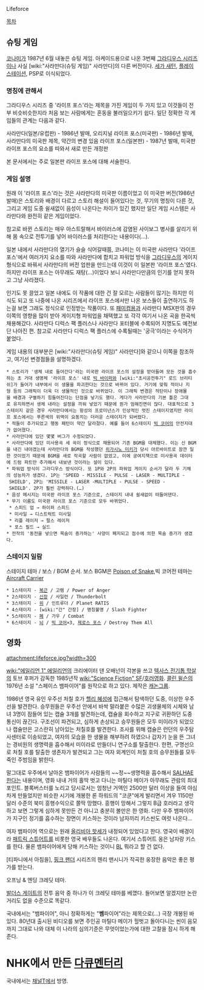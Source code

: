 Lifeforce

[[목차]]

== 슈팅 게임 ==
[[코나미]]가 1987년 6월 내놓은 슈팅 게임. 아케이드용으로 나온 3번째 [[그라디우스 시리즈]]이나 사실 [wiki:"사라만다(슈팅 게임)" 사라만다]의 다른 버전이다. [[세가 새턴]], [[플레이스테이션]], PSP로 이식되었다.

=== 명칭에 관해서 ===
그라디우스 시리즈 중 '라이프 포스'라는 제목을 가진 게임이 두 가지 있고 이것들이 전부 비슷비슷한지라 처음 보는 사람에게는 혼동을 불러일으키기 쉽다. 일단 정확한 각 게임들의 관계는 다음과 같다.

사라만다(일본/유럽판) - 1986년 발매, 오리지널
라이프 포스(미국판) - 1986년 발매, 사라만다의 미국판 제목, 약간의 변경 있음
라이프 포스(일본판) - 1987년 발매, 미국판 라이프 포스의 요소를 따와서 새로 만든 개정판

본 문서에서는 주로 일본판 라이프 포스에 대해 서술한다.

=== 게임 설명 ===
원래 이 '라이프 포스'라는 것은 사라만다의 미국판 이름이었고 이 미국판 버전(1986년 발매)은 스토리와 배경이 다르고 스토리 해설이 들어있다는 것, 무기의 명칭이 다른 것, 그리고 게임 도중 쉴새없이 음성이 나온다는 차이가 있긴 했지만 일단 게임 시스템은 사라만다와 완전히 같은 게임이었다.

참고로 바뀐 스토리는 매우 아스트랄해서 바이러스에 감염된 사이보그 병사를 살리기 위해 몸 속으로 전투기를 넣어 바이러스를 처리한다는 내용이다(...).

일본 내에서 사라만다의 열기가 슬슬 식어갈때쯤, 코나미는 이 미국판 사라만다 '라이프 포스'에서 여러가지 요소를 따와 사라만다에 합치고 파워업 방식을 [[그라디우스]]의 게이지 형식으로 바꿔서 사라만다의 버전 업판을 만드는데 이것이 이 일본판 '라이프 포스'였다. 하지만 라이프 포스는 아무래도 재탕(...)이었다 보니 사라만다만큼의 인기를 얻지 못하고 그냥 사라졌다.

인기도 못 끌었고 일본 내에도 이 작품에 대한 건 잘 모르는 사람들이 많기는 하지만 이식도 되고 또 나중에 나온 시리즈에서 라이프 포스에서만 나온 보스들이 출연하기도 하는걸 보면 그래도 정식으로 인정받는 작품이다. 또 [[패미컴]]용과 사라만다 MSX판의 경우 이쪽의 영향을 많이 받아 게이지형 파워업을 채택했고 또 각각 여기서 나온 곡을 한곡씩 채용해갔다. 사라만다 디럭스 팩 플러스나 사라만다 포터블에 수록되어 지명도도 예전보단 나아진 편. 참고로 사라만다 디럭스 팩 플러스에 수록될때는 '궁극'이라는 수식어가 붙었다.

게임 내용의 대부분은 [wiki:"사라만다(슈팅 게임)" 사라만다]와 같으니 이쪽을 참조하고, 여기선 변경점들을 설명하겠다.

 * 스토리가 '생체 내로 들어간다'라는 미국판 라이프 포스의 설정을 받아들여 모든 것을 흡수하는 초 거대 생명체 '라이프 포스' 내로 [[빅 바이퍼]]와 [wiki:"초시공전투기" 로드 브리티쉬]가 들어가 내부에서 이 생물을 파괴한다는 것으로 바뀌어 있다. 거기에 맞춰 적이나 지형 등의 그래픽이 더욱 더 생물적인 것으로 바뀌었다. 이 그래픽 변경은 적탄이나 장애물을 배경과 구별하기 힘들어진다는 단점을 낳기도 했다. 게다가 사라만다의 기본 틀은 그대로 유지하면서 생체 내라는 설정을 끼워 넣었기 때문에 뭔가 엄해진면이 많다. 대표적으로 3스테이지 같은 경우 사라만다에서는 항성의 프로미넌스가 인상적인 멋진 스테이지였지만 라이프 포스에서는 푸른색의 위액이 요동치는 더러운 스테이지가 되버렸다.
 * 적들이 추가되었고 행동 패턴이 약간 달라졌다. 예를 들어 6스테이지 [[빅 코어]]의 안전지대가 없어졌다.
 * 사라만다에 있던 몇몇 버그가 수정되었다.
 * 사라만다에 있던 미사용곡 세 곡이 정식으로 채용되어 기존 BGM을 대체했다. 이는 신 BGM을 내긴 내야겠는데 사라만다의 BGM을 작성했던 [[히가시노 미키]]가 당시 아르바이트로 잠깐 일한 것이었기 때문에 BGM을 새로 작곡할 사람이 없었고, 이에 궁여지책으로 미사용곡 데이터에 드럼 파트만 추가해서 내보낸 것이라는 설이 있다.
 * 파워업 방식이 그라디우스 방식이다. 또 1P와 2P의 파워업 게이지 순서가 달라 두 기체의 성능차가 생겼다. 1P는 'SPEED - MISSILE - PULSE - LASER - MULTIPLE - SHIELD', 2P는 'MISSILE - LASER -MULTIPLE - PULSE - SPEED - SHIELD'. 2P가 훨씬 강력하다.(…)
 * 음성 메시지는 미국판 라이프 포스 기준으로, 스테이지 내내 쉴새없이 떠들어댄다.
 * 무기 이름도 미국판 라이프 포스 기준으로 모두 바뀌었다.
  * 스피드 업 → 하이퍼 스피드
  * 미사일 → 디스트럭트 미사일
  * 리플 레이저 → 펄스 레이저
  * 포스 필드 → 실드
 * 전작의 '동전을 넣으면 목숨이 증가하는' 사양이 폐지되고 점수에 의한 목숨 증가가 생겼다.

=== 스테이지 일람 ===
스테이지 테마 / 보스 / BGM 순서.
보스 BGM은 [[Poison of Snake]],빅 코어전 테마는 [[Aircraft Carrier]]

 * 1스테이지 - [[복근]] / 고렘 / Power of Anger
 * 2스테이지 - [[신장]] / 사일런 / Thunderbolt
 * 3스테이지 - [[위]] / 인트루더 / Planet RATIS
 * 4스테이지 - [wiki:"간" 간장] / 명칭불명 / Slash Fighter
 * 5스테이지 - [[폐]] / 가우 / Combat
 * 6스테이지 - [[뇌]] / [[빅 코어]]×3, [[제로스 포스]] / Destroy Them All

== 영화 ==
attachment:lifeforce.jpg?width=300

[[wiki:"에일리언 1" 에일리언]]의 크리에이터 댄 오배넌이 각본을 쓰고 [[텍사스 전기톱 학살]]의 토브 후퍼가 감독한 1985년작 [[wiki:"Science Fiction" SF]]/[[호러영화]]. [[콜린 윌슨]]의 1976년 소설 "스페이스 뱀파이어"를 원작으로 하고 있다. 제작은 [[캐논]]그룹.

1986년 영국 유인 우주선 처칠 호가 [[핼리 혜성]]에 접근해서 탐색하던 도중, 이상한 우주선을 발견한다. 승무원들은 우주선 안에서 바싹 말라붙은 수많은 괴생물체의 시체와 남녀 3명이 잠들어 있는 캡슐 3개를 발견하는데, 캡슐을 회수하고 지구로 귀환하던 도중 통신이 끊긴다. 구조선이 파견되고, 심하게 손상되고 승무원들은 모두 미이라가 되었으나 캡슐만은 고스란히 남아있는 처칠호를 발견한다. 조사를 위해 캡슐은 런던의 우주탐사센터로 이송되었고, 여자의 모습을 한 생물을 해부하려 하였으나 갑자기 눈을 뜬 그녀는 경비원의 생명력을 흡수해서 미이라로 만들더니 연구소를 탈출한다. 한편, 구명선으로 처칠 호를 탈출한 생존자가 발견되고 그는 여자 외계인이 처칠 호의 승무원들를 모두 죽인 주범임을 밝힌다.

말그대로 우주에서 날아온 뱀파이어가 사람들의 ~~정~~생명력을 흡수해서 [[SALHAE]]한다는 내용이며, 영화 내내 거의 홀딱 벗고 다니는 마틸다 메이가 아무래도 관람의 최대 포인트. 블록버스터를 노리고 당시로서는 엄청난 거액인 2500만 달러 이상을 들여 야심차게 만들었지만 비슷한 시기에 개봉한 론 하워드의 "코쿤"에게 발리면서 겨우 1150만 달러 수준의 북미 흥행수익으로 쫄딱 망했다. 흥행이 망해서 그렇지 B급 호러라고 생각하고 보면 그렇게 심하게 못만든 건 아니고 충분히 볼만은 한 영화. 다만 우주 뱀파이어가 지구인 정기를 흡수하는 장면이 키스하는 것이라 남자끼리 키스씬도 여럿 나온다...

여자 뱀파이어 역으로는 원래 [[올리비아 핫세]]가 내정되어 있었다고 한다. 영국이 배경이라 [[패트릭 스튜어트]]를 비롯한 영국 배우들도 나온다. 여기서 스튜어트 옹은 남자랑 키스를 한다. 물론 뱀파이어에게 당해 키스하는 것이니 [[BL]] 뭐라고 할 건 없다.

[티파니에서 아침을], [[핑크 팬더]] 시리즈의 헨리 맨시니가 작곡한 웅장한 음악은 좋은 평가를 받는다.

{{{#!html
<iframe width="480" height="360" src="//www.youtube.com/embed/TMV4jjvZgzc" frameborder="0" allowfullscreen></iframe>
}}}
오프닝 & 엔딩 크레딧 테마.

{{{#!html
<object width="420" height="315"><param name="movie" value="//www.youtube.com/v/Mgfwq5SBQ3Q?hl=ko_KR&amp;version=3&amp;rel=0"></param><param name="allowFullScreen" value="true"></param><param name="allowscriptaccess" value="always"></param><embed src="//www.youtube.com/v/Mgfwq5SBQ3Q?hl=ko_KR&amp;version=3&amp;rel=0" type="application/x-shockwave-flash" width="420" height="315" allowscriptaccess="always" allowfullscreen="true"></embed></object>
}}}
[[발더스 게이트]]의 전투 음악 중 하나가 이 크레딧 테마를 베꼈다. 들어보면 알겠지만 논란거리도 없을 수준으로 똑같다.

국내에서는 "뱀파이어", 아니 정확하게는 "'''벰'''파이어"라는 제목으로(...) 극장 개봉된 바 있다. 80년대 출시된 비디오를 보면 주인공 마틸다 메이가 헐벗고 돌아다니는 씬이 음모까지 그대로 나와 대체 이 나라의 심의기준은 무엇이었는가에 대한 고찰을 잠시 하게 해준다.

= NHK에서 만든 [[다큐멘터리]] =
국내에서는 [[채널T]]에서 방영.

